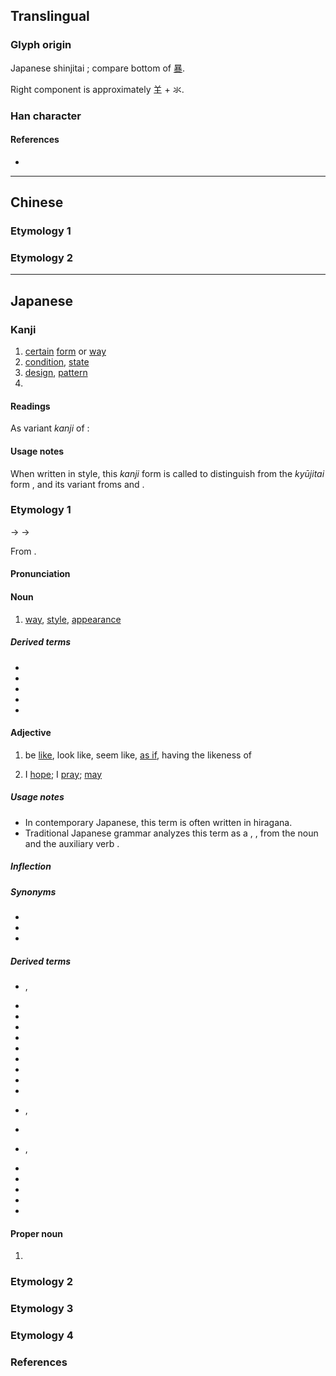 {{also|樣|样}}
{{character info}}
==Translingual==
{{Han simplified forms|樣|様|样}}

===Glyph origin===
Japanese shinjitai {{Han simp|樣|f=羕|t=𣴎}}; compare bottom of [[暴]].

Right component is approximately 𦍌 + 氺.
<!--
Right component is approximately 羊 + 水, but this is misleading. The composition is more similar to [[隶]]: there is a single vertical stroke (not two separate characters), and the bottom left component is drawn as two strokes, as in [[冫]], not one stroke, as in the left side of 水.
-->

===Han character===
{{Han char|rn=75|rad=木|as=10|sn=14|four=|canj=DTGE,XDTGE|ids=⿰木𣴎}}

====References====
* {{Han ref|kx=0546.251|dkj=15352|hdz=21284.061|uh=69D8|ud=27096}}

----

==Chinese==

===Etymology 1===
{{zh-see|樣|v}}

===Etymology 2===
{{zh-see|橡|v}}

----

==Japanese==
{{ja-kanji forms|様|樣}}

===Kanji===
{{ja-kanji|grade=3|rs=木10|kyu=樣}}

# [[certain]] [[form]] or [[way]]
# [[condition]], [[state]]
# [[design]], [[pattern]]
# {{n-g|indicates [[humble]]ness or [[polite]]ness}}

====Readings====
{{ja-readings
|goon=よう<やう
|kanon=よう<やう
|kun=さま-
}}
As variant ''kanji'' of {{ja-l|橡}}:
{{ja-readings
|goon=ぞう<ざう
|kanon=しょう<しやう
|kun=くぬぎ-, とち-
}}

====Usage notes====
When written in {{m|ja|草体|tr=sōtai||highly-[[cursive]]}} style, this ''kanji'' form is called {{m|ja|平様|tr=hira-zama|lit=[[common]] [[form]]}} to distinguish from the ''kyūjitai'' form {{m|ja|永様|tr=ei-sama|lit={{ja-l|永}}-form}}, and its variant froms {{m|ja|次様|tr=tsugi-zama|pos=for {{ja-l|檨}}|lit={{ja-l|次}}-form}} and {{m|ja|美様|tr=bi-zama|pos=for {{ja-l|𣖙}}|lit={{ja-l|美}}-form}}.

===Etymology 1===
{{ja-kanjitab|yomi=o|よう}}

{{IPAchar|/jɨau/}} → {{IPAchar|/jɔː/}} → {{IPAchar|/joː/}}

From {{der|ja|ltc|sort=よう|-}} {{ltc-l|樣}}.

====Pronunciation====
{{ja-pron|yomi=o|よう|acc=1|acc_ref=DJR}}

====Noun====
{{ja-noun|よう|hhira=やう|kyu=樣}}

# [[way]], [[style]], [[appearance]]

=====Derived terms=====
{{der-top}}
* {{ja-r|様%式|よう%しき}}
* {{ja-r|様%子|よう%す}}
* {{ja-r|様%相|よう%そう}}
* {{ja-r|様%態|よう%たい}}
* {{ja-r|模%様|も%よう}}
{{der-bottom}}

====Adjective====
{{ja-adj|よう|infl=na|hhira=やう|kyu=樣}}

# be [[like]], look like, seem like, [[as if]], having the likeness of
#: {{ja-usex|まるで夢を見ている'''様'''だ。|^まる で ゆめ を みて いる '''よう''' だ。|It felt '''as if''' I were dreaming.}}
#: {{ja-usex|あの 野%郎 の 筋%肉 は アーノルド・シュワルツェネッガー の '''よう''' ね|^あの や%ろう の きん%にく は ^アーノルド・^シュワルツェネッガー の '''よう''' ね|That dude's muscles are like Arnold Schwarzenegger}}
#: {{ja-usex|火 の ついた 蝶 の '''ように''' ひととき だけ 輝き|^ひ の ついた ちょう の '''よう に''' ひととき だけ かがやき|Briefly radiate like a butterfly attracted to fire}}
# {{lb|ja|as {{m|ja|様に|tr=yō ni}}}} I [[hope]]; I [[pray]]; [[may]]
#: {{ja-usex|成%功します'''ように'''。|せい%こう します '''よう に'''。|'''I wish''' [myself/you] success.}}

=====Usage notes=====
* In contemporary Japanese, this term is often written in hiragana.
* Traditional Japanese grammar analyzes this term as a {{m|ja|助動詞|tr=jodōshi||auxiliary verb}}, {{m|ja|ようだ|tr=yō da}}, from the noun {{m|ja|様|tr=yō}} and the auxiliary verb {{m|ja|だ}}.

=====Inflection=====
{{ja-na|よう}}

=====Synonyms=====
* {{ja-r|みたい}}
* {{ja-r|らしい}}
* {{ja-r|っぽい}}

=====Derived terms=====
{{der-top}}
* {{ja-r|様%々|よう%よう|rom=-}}, {{ja-r|様%様|よう%よう}}
* {{ja-r|よう だ}}
* {{ja-r|異%様|い%よう}}
* {{ja-r|如%何%様|い%か%よう}}
* {{ja-r|一%様|いち%よう}}
* {{ja-r|今%様|いま%よう}}
* {{ja-r|大%様|おお%よう}}
* {{ja-r|各%様|かく%よう}}
* {{ja-r|唐%様|から%よう}}
* {{ja-r|異%様|こと%よう}}
* {{ja-r|左%様|さ%よう|rom=-}}, {{ja-r|然%様|さ%よう}}
* {{ja-r|多%様|た%よう}}
* {{ja-r|体%様|たい%よう|rom=-}}, {{ja-r|態%様|たい%よう}}
* {{ja-r|同%様|どう%よう}}
* {{ja-r|何%様|なに%よう}}
* {{ja-r|一%様|ひと%よう}}
* {{ja-r|文%様|もん%よう}}
* {{ja-r|和%様|わ%よう}}
{{der-bottom}}

====Proper noun====
{{ja-pos|proper|よう|hhira=やう|kyu=樣}}

# {{given name|ja|female|sort=よう}}

===Etymology 2===
{{ja-kanjitab|yomi=k|さま}}
{{ja-see|さま}}

===Etymology 3===
{{ja-kanjitab|yomi=k|さま|k1=ざま|r=y}}
{{ja-see|ざま}}

===Etymology 4===
{{ja-kanjitab|ちゃま|yomi=irr}}
{{ja-see|ちゃま}}

===References===
<references/>